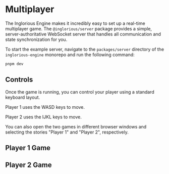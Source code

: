 
<Meta of={MultiplayerStories} />

# Multiplayer

The Inglorious Engine makes it incredibly easy to set up a real-time multiplayer game. The `@inglorious/server` package provides a simple, server-authoritative WebSocket server that handles all communication and state synchronization for you.

To start the example server, navigate to the `packages/server` directory of the `inglorious-engine` monorepo and run the following command:

```sh
pnpm dev
```

## Controls

Once the game is running, you can control your player using a standard keyboard layout.

Player 1 uses the WASD keys to move.

Player 2 uses the IJKL keys to move.

You can also open the two games in different browser windows and selecting the stories "Player 1" and "Player 2", respectively.

<Canvas of={MultiplayerStories.Player1} />

<Canvas of={MultiplayerStories.Player2} />

## Player 1 Game

<Source dark code={player1} />

## Player 2 Game

<Source dark code={player2} />
